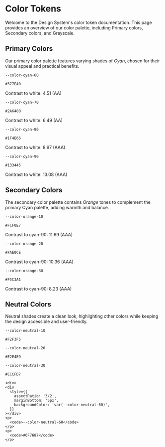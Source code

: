 
<Meta title="Documentation/Colors" />

# Color Tokens

Welcome to the Design System's color token documentation. This page provides an overview of our color palette, including Primary colors, Secondary colors, and Grayscale.

## Primary Colors

Our primary color palette features varying shades of _Cyan_, chosen for their visual appeal and practical benefits.

<div style={{ display: 'grid', gridTemplateColumns: 'repeat(auto-fit, minmax(180px, 1fr))', gap: '16px' }}>
  <div>
    <div
      style={{ aspectRatio: '3/2', marginBottom: '5px', backgroundColor: 'var(--color-cyan-60)' }}
    ></div>
    <p><code>--color-cyan-60</code></p>
    <p><code>#377EA0</code></p>
    <p>Contrast to white: 4.51 (AA)</p>
  </div>

<div>
  <div
    style={{ aspectRatio: '3/2', marginBottom: '5px', backgroundColor: 'var(--color-cyan-70)' }}
  ></div>
  <p>
    <code>--color-cyan-70</code>
  </p>
  <p>
    <code>#2A6480</code>
  </p>
  <p>Contrast to white: 6.49 (AA)</p>
</div>

  <div>
    <div
      style={{  aspectRatio: '3/2', marginBottom: '5px', backgroundColor: 'var(--color-cyan-80)' }}
    ></div>
    <p><code>--color-cyan-80</code></p>
    <p><code>#1F4E66</code></p>
    <p>Contrast to white: 8.97 (AAA)</p>
  </div>
  
  <div>
    <div
      style={{  aspectRatio: '3/2', marginBottom: '5px', backgroundColor: 'var(--color-cyan-90)' }}
    ></div>
    <p><code>--color-cyan-90</code></p>
    <p><code>#133445</code></p>
    <p>Contrast to white: 13.08 (AAA)</p>
  </div>
</div>

## Secondary Colors

The secondary color palette contains _Orange_ tones to complement the primary Cyan palette, adding warmth and balance.

<div
  style={{
    display: 'grid',
    gridTemplateColumns: 'repeat(auto-fit, minmax(180px, 1fr))',
    gap: '16px',
  }}
>
  <div>
    <div
      style={{ aspectRatio: '3/2', marginBottom: '5px', backgroundColor: 'var(--color-orange-10)' }}
    ></div>
    <p>
      <code>--color-orange-10</code>
    </p>
    <p>
      <code>#FCF0E7</code>
    </p>
    <p>Contrast to cyan-90: 11.69 (AAA)</p>
  </div>

<div>
  <div
    style={{ aspectRatio: '3/2', marginBottom: '5px', backgroundColor: 'var(--color-orange-20)' }}
  ></div>
  <p>
    <code>--color-orange-20</code>
  </p>
  <p>
    <code>#FAE0CE</code>
  </p>
  <p>Contrast to cyan-90: 10.36 (AAA)</p>
</div>

  <div>
   <div
      style={{ aspectRatio: '3/2', marginBottom: '5px', backgroundColor: 'var(--color-orange-30)' }}
    ></div>
    <p>
      <code>--color-orange-30</code>
    </p>
    <p>
      <code>#F5C3A1</code>
    </p>
    <p>Contrast to cyan-90: 8.23 (AAA)</p>
  </div>
</div>

## Neutral Colors

Neutral shades create a clean look, highlighting other colors while keeping the design accessible and user-friendly.

<div
  style={{
    display: 'grid',
    gridTemplateColumns: 'repeat(auto-fit, minmax(180px, 1fr))',
    gap: '16px',
  }}
>
  <div>
    <div
      style={{
        aspectRatio: '3/2',
        marginBottom: '5px',
        backgroundColor: 'var(--color-neutral-10)',
      }}
    ></div>
    <p>
      <code>--color-neutral-10</code>
    </p>
    <p>
      <code>#F2F3F5</code>
    </p>
  </div>

<div>
  <div
    style={{
      aspectRatio: '3/2',
      marginBottom: '5px',
      backgroundColor: 'var(--color-neutral-20)',
    }}
  ></div>
  <p>
    <code>--color-neutral-20</code>
  </p>
  <p>
    <code>#E2E4E9</code>
  </p>
</div>

<div>
  <div
    style={{
      aspectRatio: '3/2',
      marginBottom: '5px',
      backgroundColor: 'var(--color-neutral-30)',
    }}
  ></div>
  <p>
    <code>--color-neutral-30</code>
  </p>
  <p>
    <code>#CCCFD7</code>
  </p>
</div>

    <div>
    <div
      style={{
        aspectRatio: '3/2',
        marginBottom: '5px',
        backgroundColor: 'var(--color-neutral-60)',
      }}
    ></div>
    <p>
      <code>--color-neutral-60</code>
    </p>
    <p>
      <code>#6F7687</code>
    </p>

  </div>
</div>
